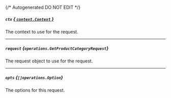 {/* Autogenerated DO NOT EDIT  */}

##### `ctx` [*{ `context.Context` }*](https://pkg.go.dev/context#Context)
The context to use for the request.

---
##### `request` *{`operations.GetProductCategoryRequest`}*
The request object to use for the request.
<Collapsible>
    <GetProductCategoryRequest/>
</Collapsible>

---
##### `opts` *{`[]operations.Option`}*
The options for this request.


